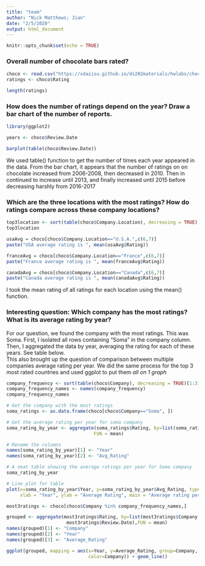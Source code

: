 ```yaml
---
title: "team"
author: "Nick Matthews; Jian"
date: "2/5/2020"
output: html_document
---
```


```r
knitr::opts_chunk$set(echo = TRUE)
```

### Overall number of chocolate bars rated?
```r

choco <- read.csv("https://xdaiisu.github.io/ds202materials/hwlabs/choco.csv")
ratings <- choco$Rating

length(ratings)

```

### How does the number of ratings depend on the year? Draw a bar chart of the number of reports.
```r
library(ggplot2)

years <- choco$Review.Date

barplot(table(choco$Review.Date))

```

We used table() function to get the number of times each year appeared in the data.
From the bar chart, it appears that the number of ratings on on chocolate increased from 2006-2008, then decreased in 2010. Then in continued to increase until 2013, and finally increased until 2015 before decreasing harshly from 2016-2017

### Which are the three locations with the most ratings? How do ratings compare across these company locations?
```r

top3location <- sort(table(choco$Company.Location), decreasing = TRUE)[1:3]
top3location

usaAvg = choco[choco$Company.Location=="U.S.A.",c(6,7)]
paste("USA average rating is ", mean(usaAvg$Rating))

franceAvg = choco[choco$Company.Location=="France",c(6,7)]
paste("France average rating is ", mean(franceAvg$Rating))

canadaAvg = choco[choco$Company.Location=="Canada",c(6,7)]
paste("Canada average rating is ", mean(canadaAvg$Rating))

```

I took the mean rating of all ratings for each location using the mean() function.

### Interesting question: Which company has the most ratings? What is its average rating by year?  
  
For our question, we found the company with the most ratings. This was Soma. First, I isolated all rows containing "Soma" in the company column. Then, I aggregated the data by year, averaging the rating for each of these years. See table below.  
This also brought up the question of comparison between multiple companies average rating per year. We did the same process for the top 3 most rated countries and used ggplot to put them *all on 1 graph*
```r

company_frequency <- sort(table(choco$Company), decreasing = TRUE)[1:3]
company_frequency_names <- names(company_frequency)
company_frequency_names

# Get the company with the most ratings
soma_ratings <- as.data.frame(choco[choco$Company=="Soma", ])

# Get the average rating per year for soma company
soma_rating_by_year <- aggregate(soma_ratings$Rating, by=list(soma_ratings$Review.Date),
                                FUN = mean)

# Rename the columns
names(soma_rating_by_year)[1] <- "Year"
names(soma_rating_by_year)[2] <- "Avg_Rating"

# A neat table showing the average ratings per year for Soma company
soma_rating_by_year

# Line plot for table
plot(x=soma_rating_by_year$Year, y=soma_rating_by_year$Avg_Rating, type = "l",
     xlab = "Year", ylab = "Average Rating", main = "Average rating per year for Soma")

```

```r

most3ratings <- choco[choco$Company %in% company_frequency_names,]

grouped <- aggregate(most3ratings$Rating, by=list(most3ratings$Company,
                      most3ratings$Review.Date),FUN = mean)
names(grouped)[1] <- "Company"
names(grouped)[2] <- "Year"
names(grouped)[3] <- "Average_Rating"

ggplot(grouped, mapping = aes(x=Year, y=Average_Rating, group=Company,
                              color=Company)) + geom_line()

```